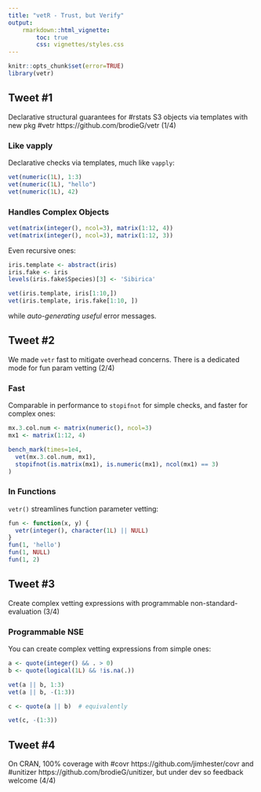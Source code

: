 ```yaml
---
title: "vetR - Trust, but Verify"
output:
    rmarkdown::html_vignette:
        toc: true
        css: vignettes/styles.css
---
```


```r
knitr::opts_chunk$set(error=TRUE)
library(vetr)
```

## Tweet #1

Declarative structural guarantees for #rstats S3 objects via templates with new
pkg #vetr https://github.com/brodieG/vetr (1/4)

### Like vapply

Declarative checks via templates, much like `vapply`:

```r
vet(numeric(1L), 1:3)
vet(numeric(1L), "hello")
vet(numeric(1L), 42)
```

### Handles Complex Objects

```r
vet(matrix(integer(), ncol=3), matrix(1:12, 4))
vet(matrix(integer(), ncol=3), matrix(1:12, 3))
```

Even recursive ones:

```r
iris.template <- abstract(iris)
iris.fake <- iris
levels(iris.fake$Species)[3] <- 'Sibirica'
```
```r
vet(iris.template, iris[1:10,])
vet(iris.template, iris.fake[1:10, ])
```

while *auto-generating useful* error messages.

## Tweet #2

We made `vetr` fast to mitigate overhead concerns. There is a
dedicated mode for fun param vetting (2/4)

### Fast

Comparable in performance to `stopifnot` for simple checks, and faster for
complex ones:

```r
mx.3.col.num <- matrix(numeric(), ncol=3)
mx1 <- matrix(1:12, 4)

bench_mark(times=1e4,
  vet(mx.3.col.num, mx1),
  stopifnot(is.matrix(mx1), is.numeric(mx1), ncol(mx1) == 3)
)
```

### In Functions

`vetr()` streamlines function parameter vetting:

```r
fun <- function(x, y) {
  vetr(integer(), character(1L) || NULL)
}
fun(1, 'hello')
fun(1, NULL)
fun(1, 2)
```

## Tweet #3

Create complex vetting expressions with programmable non-standard-evaluation
(3/4)

### Programmable NSE

You can create complex vetting expressions from simple ones:

```r
a <- quote(integer() && . > 0)
b <- quote(logical(1L) && !is.na(.))
```
```r
vet(a || b, 1:3)
vet(a || b, -(1:3))
```
```r
c <- quote(a || b)  # equivalently
```
```r
vet(c, -(1:3))
```

## Tweet #4

On CRAN, 100% coverage with #covr https://github.com/jimhester/covr 
and #unitizer https://github.com/brodieG/unitizer, but under dev so feedback
welcome (4/4)


